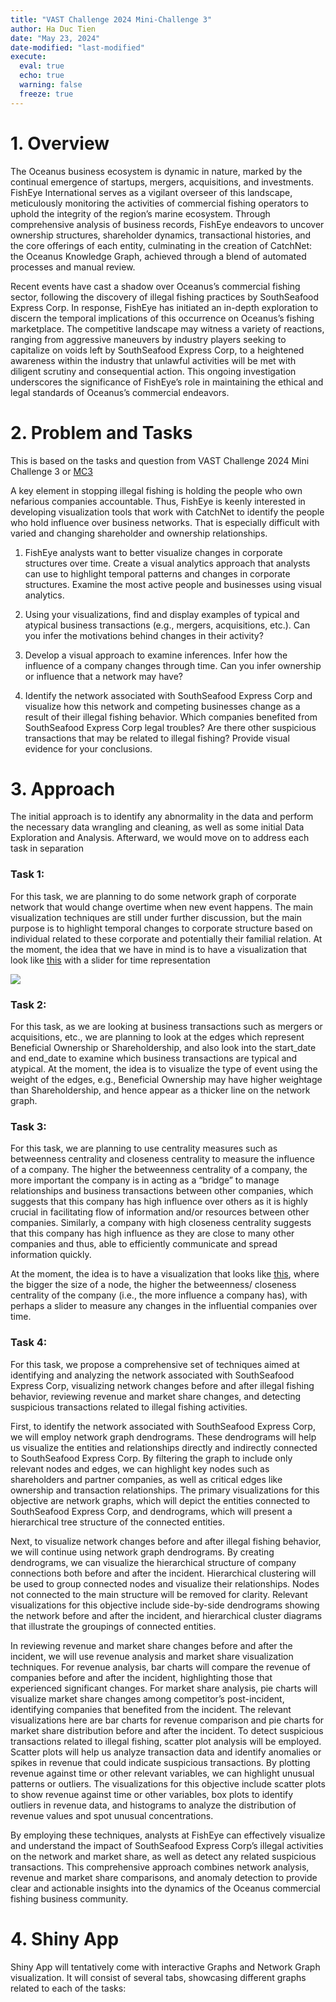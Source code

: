 ```yaml
---
title: "VAST Challenge 2024 Mini-Challenge 3"
author: Ha Duc Tien
date: "May 23, 2024"
date-modified: "last-modified"
execute: 
  eval: true
  echo: true
  warning: false
  freeze: true
---
```


# 1. Overview

The Oceanus business ecosystem is dynamic in nature, marked by the continual emergence of startups, mergers, acquisitions, and investments. FishEye International serves as a vigilant overseer of this landscape, meticulously monitoring the activities of commercial fishing operators to uphold the integrity of the region's marine ecosystem. Through comprehensive analysis of business records, FishEye endeavors to uncover ownership structures, shareholder dynamics, transactional histories, and the core offerings of each entity, culminating in the creation of CatchNet: the Oceanus Knowledge Graph, achieved through a blend of automated processes and manual review.

Recent events have cast a shadow over Oceanus's commercial fishing sector, following the discovery of illegal fishing practices by SouthSeafood Express Corp. In response, FishEye has initiated an in-depth exploration to discern the temporal implications of this occurrence on Oceanus's fishing marketplace. The competitive landscape may witness a variety of reactions, ranging from aggressive maneuvers by industry players seeking to capitalize on voids left by SouthSeafood Express Corp, to a heightened awareness within the industry that unlawful activities will be met with diligent scrutiny and consequential action. This ongoing investigation underscores the significance of FishEye's role in maintaining the ethical and legal standards of Oceanus's commercial endeavors.

# 2. Problem and Tasks

This is based on the tasks and question from VAST Challenge 2024 Mini Challenge 3 or [MC3](https://vast-challenge.github.io/2024/MC3.html)

A key element in stopping illegal fishing is holding the people who own nefarious companies accountable. Thus, FishEye is keenly interested in developing visualization tools that work with CatchNet to identify the people who hold influence over business networks. That is especially difficult with varied and changing shareholder and ownership relationships.

1.  FishEye analysts want to better visualize changes in corporate structures over time. Create a visual analytics approach that analysts can use to highlight temporal patterns and changes in corporate structures. Examine the most active people and businesses using visual analytics.

2.  Using your visualizations, find and display examples of typical and atypical business transactions (e.g., mergers, acquisitions, etc.). Can you infer the motivations behind changes in their activity?

3.  Develop a visual approach to examine inferences. Infer how the influence of a company changes through time. Can you infer ownership or influence that a network may have?

4.  Identify the network associated with SouthSeafood Express Corp and visualize how this network and competing businesses change as a result of their illegal fishing behavior. Which companies benefited from SouthSeafood Express Corp legal troubles? Are there other suspicious transactions that may be related to illegal fishing? Provide visual evidence for your conclusions.

# 3. Approach

The initial approach is to identify any abnormality in the data and perform the necessary data wrangling and cleaning, as well as some initial Data Exploration and Analysis. Afterward, we would move on to address each task in separation

### Task 1:

For this task, we are planning to do some network graph of corporate network that would change overtime when new event happens. The main visualization techniques are still under further discussion, but the main purpose is to highlight temporal changes to corporate structure based on individual related to these corporate and potentially their familial relation. At the moment, the idea that we have in mind is to have a visualization that look like [this](https://r4va.netlify.app/chap27#working-with-facet_edges-1) with a slider for time representation

![](Graph_1.png)

### Task 2:

For this task, as we are looking at business transactions such as mergers or acquisitions, etc., we are planning to look at the edges which represent Beneficial Ownership or Shareholdership, and also look into the start_date and end_date to examine which business transactions are typical and atypical. At the moment, the idea is to visualize the type of event using the weight of the edges, e.g., Beneficial Ownership may have higher weightage than Shareholdership, and hence appear as a thicker line on the network graph.

### Task 3:

For this task, we are planning to use centrality measures such as betweenness centrality and closeness centrality to measure the influence of a company. The higher the betweenness centrality of a company, the more important the company is in acting as a “bridge” to manage relationships and business transactions between other companies, which suggests that this company has high influence over others as it is highly crucial in facilitating flow of information and/or resources between other companies. Similarly, a company with high closeness centrality suggests that this company has high influence as they are close to many other companies and thus, able to efficiently communicate and spread information quickly.

At the moment, the idea is to have a visualization that looks like [this](https://r4va.netlify.app/chap27#modifying-network-nodes), where the bigger the size of a node, the higher the betweenness/ closeness centrality of the company (i.e., the more influence a company has), with perhaps a slider to measure any changes in the influential companies over time.

### Task 4:

For this task, we propose a comprehensive set of techniques aimed at identifying and analyzing the network associated with SouthSeafood Express Corp, visualizing network changes before and after illegal fishing behavior, reviewing revenue and market share changes, and detecting suspicious transactions related to illegal fishing activities.

First, to identify the network associated with SouthSeafood Express Corp, we will employ network graph dendrograms. These dendrograms will help us visualize the entities and relationships directly and indirectly connected to SouthSeafood Express Corp. By filtering the graph to include only relevant nodes and edges, we can highlight key nodes such as shareholders and partner companies, as well as critical edges like ownership and transaction relationships. The primary visualizations for this objective are network graphs, which will depict the entities connected to SouthSeafood Express Corp, and dendrograms, which will present a hierarchical tree structure of the connected entities.

Next, to visualize network changes before and after illegal fishing behavior, we will continue using network graph dendrograms. By creating dendrograms, we can visualize the hierarchical structure of company connections both before and after the incident. Hierarchical clustering will be used to group connected nodes and visualize their relationships. Nodes not connected to the main structure will be removed for clarity. Relevant visualizations for this objective include side-by-side dendrograms showing the network before and after the incident, and hierarchical cluster diagrams that illustrate the groupings of connected entities.

In reviewing revenue and market share changes before and after the incident, we will use revenue analysis and market share visualization techniques. For revenue analysis, bar charts will compare the revenue of companies before and after the incident, highlighting those that experienced significant changes. For market share analysis, pie charts will visualize market share changes among competitor's post-incident, identifying companies that benefited from the incident. The relevant visualizations here are bar charts for revenue comparison and pie charts for market share distribution before and after the incident. To detect suspicious transactions related to illegal fishing, scatter plot analysis will be employed. Scatter plots will help us analyze transaction data and identify anomalies or spikes in revenue that could indicate suspicious transactions. By plotting revenue against time or other relevant variables, we can highlight unusual patterns or outliers. The visualizations for this objective include scatter plots to show revenue against time or other variables, box plots to identify outliers in revenue data, and histograms to analyze the distribution of revenue values and spot unusual concentrations.

By employing these techniques, analysts at FishEye can effectively visualize and understand the impact of SouthSeafood Express Corp's illegal activities on the network and market share, as well as detect any related suspicious transactions. This comprehensive approach combines network analysis, revenue and market share comparisons, and anomaly detection to provide clear and actionable insights into the dynamics of the Oceanus commercial fishing business community.

# 4. Shiny App

Shiny App will tentatively come with interactive Graphs and Network Graph visualization. It will consist of several tabs, showcasing different graphs related to each of the tasks:
